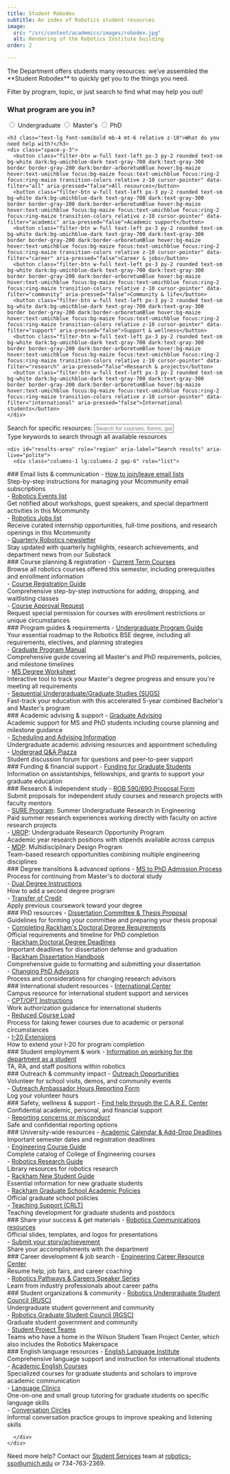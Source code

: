 ```yaml
---
title: Student Robodex
subtitle: An index of Robotics student resources
image:
  src: "/src/content/academics/images/robodex.jpg"
  alt: Rendering of the Robotics Institute building
order: 2

---
```


<div class="grid lg:grid-cols-3 gap-8 items-start">
  <div class="lg:col-span-3">
    <p class="mt-0 text-lg max-w-4xl leading-relaxed">The Department offers students many resources: we’ve assembled the **Student Robodex** to quickly get you to the things you need.</p>
    <p class="max-w-3xl leading-relaxed">Filter by program, topic, or just search to find what may help you out!</p>
    </div>
</div>
<div class="grid lg:grid-cols-4 gap-6 mb-6">
  <div class="filter-section surface-secondary backdrop-blur-sm rounded-lg p-6 border border-gray-200 dark:border-gray-700 lg:sticky lg:top-6 lg:self-start relative overflow-hidden" role="region" aria-label="Filter options">
    <h3 class="text-lg font-semibold mb-4 mt-0 relative z-10">What program are you in?</h3>
    <div class="space-y-3">
      <label class="flex items-center cursor-pointer">
        <input type="radio" name="program" class="filter-btn mr-3 text-maize focus:ring-maize focus:ring-2" data-filter="undergraduate" />
        <span class="text-sm">Undergraduate</span>
      </label>
      <label class="flex items-center cursor-pointer">
        <input type="radio" name="program" class="filter-btn mr-3 text-maize focus:ring-maize focus:ring-2" data-filter="masters" />
        <span class="text-sm">Master's</span>
      </label>
      <label class="flex items-center cursor-pointer">
        <input type="radio" name="program" class="filter-btn mr-3 text-maize focus:ring-maize focus:ring-2" data-filter="phd" />
        <span class="text-sm">PhD</span>
      </label>
    </div>
    
    <h3 class="text-lg font-semibold mb-4 mt-6 relative z-10">What do you need help with?</h3>
    <div class="space-y-3">
      <button class="filter-btn w-full text-left px-3 py-2 rounded text-sm bg-white dark:bg-umichblue-dark text-gray-700 dark:text-gray-300 border border-gray-200 dark:border-arboretumBlue hover:bg-maize hover:text-umichblue focus:bg-maize focus:text-umichblue focus:ring-2 focus:ring-maize transition-colors relative z-10 cursor-pointer" data-filter="all" aria-pressed="false">All resources</button>
      <button class="filter-btn w-full text-left px-3 py-2 rounded text-sm bg-white dark:bg-umichblue-dark text-gray-700 dark:text-gray-300 border border-gray-200 dark:border-arboretumBlue hover:bg-maize hover:text-umichblue focus:bg-maize focus:text-umichblue focus:ring-2 focus:ring-maize transition-colors relative z-10 cursor-pointer" data-filter="academic" aria-pressed="false">Academic support</button>
      <button class="filter-btn w-full text-left px-3 py-2 rounded text-sm bg-white dark:bg-umichblue-dark text-gray-700 dark:text-gray-300 border border-gray-200 dark:border-arboretumBlue hover:bg-maize hover:text-umichblue focus:bg-maize focus:text-umichblue focus:ring-2 focus:ring-maize transition-colors relative z-10 cursor-pointer" data-filter="career" aria-pressed="false">Career & jobs</button>
      <button class="filter-btn w-full text-left px-3 py-2 rounded text-sm bg-white dark:bg-umichblue-dark text-gray-700 dark:text-gray-300 border border-gray-200 dark:border-arboretumBlue hover:bg-maize hover:text-umichblue focus:bg-maize focus:text-umichblue focus:ring-2 focus:ring-maize transition-colors relative z-10 cursor-pointer" data-filter="community" aria-pressed="false">Community & life</button>
      <button class="filter-btn w-full text-left px-3 py-2 rounded text-sm bg-white dark:bg-umichblue-dark text-gray-700 dark:text-gray-300 border border-gray-200 dark:border-arboretumBlue hover:bg-maize hover:text-umichblue focus:bg-maize focus:text-umichblue focus:ring-2 focus:ring-maize transition-colors relative z-10 cursor-pointer" data-filter="support" aria-pressed="false">Support & wellness</button>
      <button class="filter-btn w-full text-left px-3 py-2 rounded text-sm bg-white dark:bg-umichblue-dark text-gray-700 dark:text-gray-300 border border-gray-200 dark:border-arboretumBlue hover:bg-maize hover:text-umichblue focus:bg-maize focus:text-umichblue focus:ring-2 focus:ring-maize transition-colors relative z-10 cursor-pointer" data-filter="research" aria-pressed="false">Research & projects</button>
      <button class="filter-btn w-full text-left px-3 py-2 rounded text-sm bg-white dark:bg-umichblue-dark text-gray-700 dark:text-gray-300 border border-gray-200 dark:border-arboretumBlue hover:bg-maize hover:text-umichblue focus:bg-maize focus:text-umichblue focus:ring-2 focus:ring-maize transition-colors relative z-10 cursor-pointer" data-filter="international" aria-pressed="false">International students</button>
    </div>
  </div>

  <div class="lg:col-span-3">
    <div class="filter-section surface-secondary backdrop-blur-sm rounded-lg p-6 mb-6 border border-gray-200 dark:border-gray-700" role="search">
      <label for="search-input" class="text-lg font-semibold mb-3 mt-0 block">Search for specific resources:</label>
      <input 
        type="text" 
        id="search-input" 
        placeholder="Search for courses, forms, guides, help..." 
        class="search-bar px-4 py-3 rounded-lg focus:ring-2 focus:ring-maize focus:border-maize transition-colors text-neutral-900 dark:text-neutral-100"
        aria-describedby="search-help"
      />
      <div id="search-help" class="sr-only">Type keywords to search through all available resources</div>
    </div>
    
    <div id="results-area" role="region" aria-label="Search results" aria-live="polite">
      <div class="columns-1 lg:columns-2 gap-6" role="list">

<div class="resource-card surface rounded-lg p-6 mb-6 break-inside-avoid">
### Email lists & communication
- <a href="https://documentation.its.umich.edu/node/352#JoinResign" title="joining" data-search-terms="email list join leave subscribe unsubscribe mcommunity mailing communication" data-categories="all community undergraduate graduate masters phd international">How to join/leave email lists</a>
  <div class="description-text text-sm">Step-by-step instructions for managing your Mcommunity email subscriptions</div>
- <a href="https://mcommunity.umich.edu/group/Robotics%20Events" title="Robotics Events" data-search-terms="events workshops speakers networking department activities announcements mcommunity" data-categories="all community undergraduate graduate masters phd international">Robotics Events list</a>
  <div class="description-text text-sm">Get notified about workshops, guest speakers, and special department activities in this Mcommunity</div>
- <a href="https://mcommunity.umich.edu/group/Robotics%20Jobs" title="Robotics Jobs" data-search-terms="jobs career internship employment opportunities positions hiring work mcommunity" data-categories="all career undergraduate graduate masters phd international">Robotics Jobs list</a>
  <div class="description-text text-sm">Receive curated internship opportunities, full-time positions, and research openings in this Mcommunity</div>
- <a href="https://umrobotics.substack.com" data-search-terms="newsletter quarterly updates news department highlights research achievements substack" data-categories="all community undergraduate graduate masters phd international">Quarterly Robotics newsletter</a>
  <div class="description-text text-sm">Stay updated with quarterly highlights, research achievements, and department news from our Substack</div>
</div>

<div class="resource-card surface rounded-lg p-6 mb-6 break-inside-avoid">
### Course planning & registration
- <a href="https://robotics.umich.edu/academics/courses/course-offerings" data-search-terms="courses schedule semester offerings enrollment prerequisites registration" data-categories="all academic undergraduate graduate masters phd">Current Term Courses</a>
  <div class="description-text text-sm">Browse all robotics courses offered this semester, including prerequisites and enrollment information</div>
- <a href="https://robotics.umich.edu/academics/student-services/registering-for-classes/" data-search-terms="registration enroll add drop waitlist classes schedule" data-categories="all academic undergraduate graduate masters phd">Course Registration Guide</a>
  <div class="description-text text-sm">Comprehensive step-by-step instructions for adding, dropping, and waitlisting classes</div>
- <a href="https://forms.gle/tX4umSrkaegPcMxc9" data-search-terms="permission course approval override registration restricted" data-categories="all academic undergraduate graduate masters phd">Course Approval Request</a>
  <div class="description-text text-sm">Request special permission for courses with enrollment restrictions or unique circumstances</div>
</div>

<div class="resource-card surface rounded-lg p-6 mb-6 break-inside-avoid">
### Program guides & requirements
- <a href="http://robotics.umich.edu/undergrad-guide" data-search-terms="undergraduate bse degree requirements guide roadmap planning electives" data-categories="all academic undergraduate">Undergraduate Program Guide</a>
  <div class="description-text text-sm">Your essential roadmap to the Robotics BSE degree, including all requirements, electives, and planning strategies</div>
- <a href="https://docs.google.com/document/d/e/2PACX-1vTCjWRdEl4wM_n4oIU875yAzzG_4tBdmqnJcj4gNntgyG3Q5LY0qw_J_ei5nqmMEi1ljJpfvLbGCzdJ/pub" data-search-terms="graduate manual masters phd requirements policies milestones timeline" data-categories="all academic graduate masters phd">Graduate Program Manual</a>
  <div class="description-text text-sm">Comprehensive guide covering all Master's and PhD requirements, policies, and milestone timelines</div>
- <a href="http://robotics.umich.edu/ms-degree-worksheet/" data-search-terms="masters worksheet degree tracking progress requirements" data-categories="all academic graduate masters">MS Degree Worksheet</a>
  <div class="description-text text-sm">Interactive tool to track your Master's degree progress and ensure you're meeting all requirements</div>
- <a href="https://robotics.umich.edu/academics/graduate/sugs/" data-search-terms="sugs combined degree 5-year accelerated bachelor master" data-categories="all academic undergraduate graduate">Sequential Undergraduate/Graduate Studies (SUGS)</a>
  <div class="description-text text-sm">Fast-track your education with this accelerated 5-year combined Bachelor's and Master's program</div>
</div>

<div class="resource-card surface rounded-lg p-6 mb-6 break-inside-avoid">
### Academic advising & support
- <a href="https://robotics.umich.edu/academics/graduate/graduate-advising/" data-search-terms="graduate advising support planning milestones masters phd" data-categories="all academic graduate masters phd">Graduate Advising</a>
  <div class="description-text text-sm">Academic support for MS and PhD students including course planning and milestone guidance</div>
- <a href="https://robotics.umich.edu/academics/undergraduate/scheduling/" data-search-terms="undergraduate advising scheduling appointment academic support" data-categories="all academic undergraduate">Scheduling and Advising Information</a>
  <div class="description-text text-sm">Undergraduate academic advising resources and appointment scheduling</div>
- <a href="http://piazza.com/umich/winter2022/roboticsugqa" data-search-terms="piazza forum questions discussion peer support undergraduate" data-categories="all academic undergraduate community">Undergrad Q&A Piazza</a>
  <div class="description-text text-sm">Student discussion forum for questions and peer-to-peer support</div>
</div>

<div class="resource-card surface rounded-lg p-6 mb-6 break-inside-avoid">
### Funding & financial support
- <a href="https://robotics.umich.edu/academics/graduate/admissions/funding-for-graduate-students/" data-search-terms="funding graduate assistantship fellowship grants financial support money" data-categories="all support graduate masters phd">Funding for Graduate Students</a>
  <div class="description-text text-sm">Information on assistantships, fellowships, and grants to support your graduate education</div>
</div>

<div class="resource-card surface rounded-lg p-6 mb-6 break-inside-avoid">
### Research & independent study
- <a href="https://docs.google.com/forms/d/e/1FAIpQLSea5YctmfxwoRBWPfQxC6n1Pw8-SU2IHf8MXTZQ09rNmhu_CA/viewform?usp=sf_link" data-search-terms="590 690 independent study research proposal faculty mentor project" data-categories="all research academic undergraduate graduate masters phd">ROB 590/690 Proposal Form</a>
  <div class="description-text text-sm">Submit proposals for independent study courses and research projects with faculty mentors</div>
- <a href="https://sure.engin.umich.edu" data-search-terms="SURE research undergraduate" data-categories="all research academic undergraduate">SURE Program</a>: Summer Undergraduate Research in Engineering
  <div class="description-text text-sm">Paid summer research experiences working directly with faculty on active research projects</div>
- <a href="https://lsa.umich.edu/urop/" data-search-terms="UROP undergraduate research opportunity program academic year stipends" data-categories="all research academic undergraduate">UROP</a>: Undergraduate Research Opportunity Program
  <div class="description-text text-sm">Academic year research positions with stipends available across campus</div>
- <a href="https://mdp.engin.umich.edu/faculty-research-mdp-projects/" data-search-terms="MDP multidisciplinary design program research team based engineering" data-categories="all research academic undergraduate">MDP</a>: Multidisciplinary Design Program
  <div class="description-text text-sm">Team-based research opportunities combining multiple engineering disciplines</div>

</div>

<div class="resource-card surface rounded-lg p-6 mb-6 break-inside-avoid">
### Degree transitions & advanced options
- <a href="https://robotics.umich.edu/academics/student-services/ms-to-phd-admission-process-and-instructions/" data-search-terms="masters phd admission continue doctoral degree transition" data-categories="all academic graduate masters phd">MS to PhD Admission Process</a>
  <div class="description-text text-sm">Process for continuing from Master's to doctoral study</div>
- <a href="https://robotics.umich.edu/academics/graduate/admissions/add-a-degreedual-degree-instructions/" data-search-terms="dual degree second program add concurrent" data-categories="all academic graduate masters phd">Dual Degree Instructions</a>
  <div class="description-text text-sm">How to add a second degree program</div>
- <a href="https://docs.google.com/document/d/e/2PACX-1vTCjWRdEl4wM_n4oIU875yAzzG_4tBdmqnJcj4gNntgyG3Q5LY0qw_J_ei5nqmMEi1ljJpfvLbGCzdJ/pub#h.3whwml4" data-search-terms="transfer credit previous coursework apply degree requirements" data-categories="all academic graduate masters phd">Transfer of Credit</a>
  <div class="description-text text-sm">Apply previous coursework toward your degree</div>
</div>

<div class="resource-card surface rounded-lg p-6 mb-6 break-inside-avoid">
### PhD resources
- <a href="https://robotics.umich.edu/academics/student-services/dissertation-committee-formation-and-proposal/" data-search-terms="dissertation committee thesis proposal formation guidelines phd" data-categories="all academic graduate phd">Dissertation Committee & Thesis Proposal</a>
  <div class="description-text text-sm">Guidelines for forming your committee and preparing your thesis proposal</div>
- <a href="https://rackham.umich.edu/navigating-your-degree/completing-doctoral-degree-requirements/#before" data-search-terms="rackham doctoral degree requirements phd completion timeline" data-categories="all academic graduate phd">Completing Rackham's Doctoral Degree Requirements</a>
  <div class="description-text text-sm">Official requirements and timeline for PhD completion</div>
- <a href="http://www.rackham.umich.edu/current-students/policies/doctoral/phd-students/doctoral-degree-deadlines" data-search-terms="rackham deadlines dissertation defense graduation phd timeline" data-categories="all academic graduate phd">Rackham Doctoral Degree Deadlines</a>
  <div class="description-text text-sm">Important deadlines for dissertation defense and graduation</div>
- <a href="https://www.rackham.umich.edu/downloads/oard-dissertation-handbook.pdf" data-search-terms="rackham dissertation handbook formatting submitting guide phd" data-categories="all academic graduate phd">Rackham Dissertation Handbook</a>
  <div class="description-text text-sm">Comprehensive guide to formatting and submitting your dissertation</div>
- <a href="https://drive.google.com/file/d/1DikoqwrhSeiqFP0AtCHjrlOMc2eSeomT/view?usp=sharing" data-search-terms="changing advisor phd research mentor switch faculty" data-categories="all academic graduate phd">Changing PhD Advisors</a>
  <div class="description-text text-sm">Process and considerations for changing research advisors</div>
</div>

<div class="resource-card surface rounded-lg p-6 mb-6 break-inside-avoid">
### International student resources
- <a href="https://internationalcenter.umich.edu/" data-search-terms="international center student support services visa immigration" data-categories="all international undergraduate graduate masters phd">International Center</a>
  <div class="description-text text-sm">Campus resource for international student support and services</div>
- <a href="https://robotics.umich.edu/academics/student-services/cptopt-instructions/" data-search-terms="cpt opt work authorization international students employment" data-categories="all international undergraduate graduate masters phd">CPT/OPT Instructions</a>
  <div class="description-text text-sm">Work authorization guidance for international students</div>
- <a href="https://robotics.umich.edu/academics/student-services/reduced-course-load/" data-search-terms="reduced course load fewer courses academic personal circumstances" data-categories="all international undergraduate graduate masters phd">Reduced Course Load</a>
  <div class="description-text text-sm">Process for taking fewer courses due to academic or personal circumstances</div>
- <a href="https://robotics.umich.edu/academics/student-services/i-20-extensions/" data-search-terms="i20 extension visa international student program completion" data-categories="all international undergraduate graduate masters phd">I-20 Extensions</a>
  <div class="description-text text-sm">How to extend your I-20 for program completion</div>
</div>

<div class="resource-card surface rounded-lg p-6 mb-6 break-inside-avoid">
### Student employment & work
- <a href="/academics/student-services/student-appointments/" data-search-terms="student work department ta ra staff positions employment jobs" data-categories="all career community undergraduate graduate masters phd">Information on working for the department as a student</a>
  <div class="description-text text-sm">TA, RA, and staff positions within robotics</div>
</div>

<div class="resource-card surface rounded-lg p-6 mb-6 break-inside-avoid">
### Outreach & community impact
- <a href="https://docs.google.com/spreadsheets/d/19nhZK_DM6uF_YKqY0mlQarLoiZuDJGgBw6g0dWkxZkg/edit?usp=sharing" data-search-terms="outreach volunteer school visits demos community events opportunities" data-categories="all community undergraduate graduate masters phd">Outreach Opportunities</a>
  <div class="description-text text-sm">Volunteer for school visits, demos, and community events</div>
- <a href="https://docs.google.com/forms/d/e/1FAIpQLScCeyhrKtlSWBLor1DH4_sU_4uYzYV7KAovBGjg21VLFpDQZQ/viewform" data-search-terms="outreach ambassador hours reporting form volunteer log" data-categories="all community undergraduate graduate masters phd">Outreach Ambassador Hours Reporting Form</a>
  <div class="description-text text-sm">Log your volunteer hours</div>
</div>

<div class="resource-card surface rounded-lg p-6 mb-6 break-inside-avoid">
### Safety, wellness & support
- <a href="https://care.engin.umich.edu/student-support-services/" data-search-terms="care center help support confidential academic personal financial crisis" data-categories="all support undergraduate graduate masters phd international">Find help through the C.A.R.E. Center</a>
  <div class="description-text text-sm">Confidential academic, personal, and financial support</div>
- <a href="/academics/student-services/reporting-concerns-and-misconduct/" data-search-terms="reporting concerns misconduct safe confidential harassment discrimination" data-categories="all support undergraduate graduate masters phd international">Reporting concerns or misconduct</a>
  <div class="description-text text-sm">Safe and confidential reporting options</div>
</div>

<div class="resource-card surface rounded-lg p-6 mb-6 break-inside-avoid">
### University-wide resources
- <a href="https://ro.umich.edu/calendars" data-search-terms="academic calendar deadlines semester dates registration add drop" data-categories="all academic undergraduate graduate masters phd">Academic Calendar & Add-Drop Deadlines</a>
  <div class="description-text text-sm">Important semester dates and registration deadlines</div>
- <a href="https://bulletin.engin.umich.edu/courses/" data-search-terms="engineering course guide catalog bulletin courses requirements" data-categories="all academic undergraduate graduate masters phd">Engineering Course Guide</a>
  <div class="description-text text-sm">Complete catalog of College of Engineering courses</div>
- <a href="https://guides.lib.umich.edu/robotics" data-search-terms="robotics research guide library resources literature papers" data-categories="all research academic undergraduate graduate masters phd">Robotics Research Guide</a>
  <div class="description-text text-sm">Library resources for robotics research</div>
- <a href="http://www.rackham.umich.edu/current-students/life-at-michigan/guide" data-search-terms="rackham new student guide graduate essential information" data-categories="all academic support graduate masters phd">Rackham New Student Guide</a>
  <div class="description-text text-sm">Essential information for new graduate students</div>
- <a href="http://www.rackham.umich.edu/current-students/policies" data-search-terms="rackham graduate school academic policies official rules" data-categories="all academic support graduate masters phd">Rackham Graduate School Academic Policies</a>
  <div class="description-text text-sm">Official graduate school policies</div>
- <a href="https://crlt.umich.edu/programs-services/graduate-students-post-docs" data-search-terms="crlt teaching support development graduate students postdocs" data-categories="all academic support graduate masters phd">Teaching Support (CRLT)</a>
  <div class="description-text text-sm">Teaching development for graduate students and postdocs</div>
</div>

<div class="resource-card surface rounded-lg p-6 mb-6 break-inside-avoid">
### Share your success & get materials
- <a href="https://drive.google.com/drive/folders/16Y-QifDAcqtZNPigTK2OjXLLWW0DJFM5?usp=share_link" data-search-terms="communications resources slides templates logos presentations branding materials" data-categories="all community undergraduate graduate masters phd">Robotics Communications resources</a>
  <div class="description-text text-sm">Official slides, templates, and logos for presentations</div>
- <a href="https://docs.google.com/forms/d/e/1FAIpQLSems8fcRc8jlR-B_PlLu85P8rqzjwC-b59lyJmXVZu9xF6UOg/viewform" data-search-terms="submit story achievement accomplishments share department news" data-categories="all community undergraduate graduate masters phd">Submit your story/achievement</a>
  <div class="description-text text-sm">Share your accomplishments with the department</div>
</div>

<div class="resource-card surface rounded-lg p-6 mb-6 break-inside-avoid">
### Career development & job search
- <a href="http://career.engin.umich.edu/" data-search-terms="ecrc career center resume help job fairs coaching employment" data-categories="all career undergraduate graduate masters phd">Engineering Career Resource Center</a>
  <div class="description-text text-sm">Resume help, job fairs, and career coaching</div>
- <a href="https://robotics.umich.edu/events/robotics-pathways-speaker-series/" data-search-terms="pathways careers speaker series industry professionals career paths events" data-categories="all career undergraduate graduate masters phd">Robotics Pathways & Careers Speaker Series</a>
  <div class="description-text text-sm">Learn from industry professionals about career paths</div>
</div>  

<div class="resource-card surface rounded-lg p-6 mb-6 break-inside-avoid">
### Student organizations & community
- <a href="https://robotics.umich.edu/academics/student-services/robotics-undergraduate-student-council/" data-search-terms="rusc undergraduate student council government community organization org orgs" data-categories="all community undergraduate">Robotics Undergraduate Student Council (RUSC)</a>
  <div class="description-text text-sm">Undergraduate student government and community</div>
- <a href="https://robotics.umich.edu/academics/student-services/robotics-graduate-student-council/" data-search-terms="rgsc graduate student council government community organization org orgs" data-categories="all community graduate masters phd">Robotics Graduate Student Council (RGSC)</a>
  <div class="description-text text-sm">Graduate student government and community</div>
- <a href="https://teamprojects.engin.umich.edu/home/teams/" data-search-terms="student project teams wilson center makerspace competition teams org orgs" data-categories="all community undergraduate graduate masters phd">Student Project Teams</a>
  <div class="description-text text-sm">Teams who have a home in the Wilson Student Team Project Center, which also includes the Robotics Makerspace</div> 
</div>

<div class="resource-card surface rounded-lg p-6 mb-6 break-inside-avoid">
### English language resources
- <a href="https://lsa.umich.edu/eli" data-search-terms="english language institute eli writing speaking communication skills" data-categories="all support international graduate masters phd">English Language Institute</a>
  <div class="description-text text-sm">Comprehensive language support and instruction for international students</div>
- <a href="https://lsa.umich.edu/eli/grad-students-scholars/courses.html" data-search-terms="academic english courses writing speaking graduate international" data-categories="all support international graduate masters phd">Academic English Courses</a>
  <div class="description-text text-sm">Specialized courses for graduate students and scholars to improve academic communication</div>
- <a href="https://lsa.umich.edu/eli/grad-students-scholars/language-clinics.html" data-search-terms="language clinics tutoring help writing speaking pronunciation graduate" data-categories="all support international graduate masters phd">Language Clinics</a>
  <div class="description-text text-sm">One-on-one and small group tutoring for graduate students on specific language skills</div>
- <a href="https://lsa.umich.edu/eli/conversation-circles.html" data-search-terms="conversation circles speaking practice english communication social" data-categories="all support international graduate masters phd undergraduate">Conversation Circles</a>
  <div class="description-text text-sm">Informal conversation practice groups to improve speaking and listening skills</div>
</div>

      </div>
    </div>
  </div>
</div>

<div class="mt-8 text-center">
  <div class="surface p-6">
    <p class="">Need more help? Contact our <a href="/academics/student-services/">Student Services</a> team at <a href="mailto:robotics-sso@umich.edu" class="text-maize hover:text-maize-600 font-medium">robotics-sso@umich.edu</a> or 734-763-2369.</p>
  </div>
</div>

<ResourceFilter />